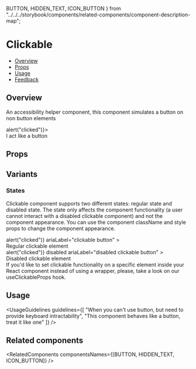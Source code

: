   BUTTON,
  HIDDEN_TEXT,
  ICON_BUTTON
} from "../../../storybook/components/related-components/component-description-map";

<Meta title="Accessibility/Clickable" component={Clickable} />

# Clickable

- [Overview](#overview)
- [Props](#props)
- [Usage](#usage)
- [Feedback](#feedback)

## Overview

An accessibility helper component, this component simulates a button on non button elements

<Canvas>
  <Story name="Overview">
    <Clickable className="monday-story-clickable_first-element" onClick={() => alert("clicked")}>
      <div>I act like a button</div>
    </Clickable>
  </Story>
</Canvas>

## Props

<ArgsTable of={Clickable} />

## Variants

### States

Clickable component supports two different states: regular state and disabled state.
The state only affects the component functionality (a user cannot interact with a disabled clickable component) and not the component appearance.
You can use the component className and style props to change the component appearance.

<Canvas>
  <Story name="States" play={statesPlaySuite}>
    <Flex gap={Flex.gaps.MEDIUM}>
      <Clickable
        className="monday-story-clickable_first-element"
        onClick={() => alert("clicked")}
        ariaLabel="clickable button"
      >
        <div>Regular clickable element</div>
      </Clickable>
      <Clickable
        className="monday-story-clickable_disabled-element"
        onClick={() => alert("clicked")}
        disabled
        ariaLabel="disabled clickable button"
      >
        <div>Disabled clickable element</div>
      </Clickable>
    </Flex>
  </Story>
</Canvas>

<Tip title="Check out our hook solution for this use case">
  If you'd like to set clickable functionality on a specific element inside your React component instead of using a
  wrapper, please, take a look on our
  <Link size={Link.sizes.SMALL} href="/?path=/docs/hooks-useclickableprops--overview">
    useClickableProps
  </Link>
  hook.
</Tip>

## Usage

<UsageGuidelines
  guidelines={[
    "When you can't use button, but need to provide keyboard intractability",
    "This component behaves like a button, treat it like one"
  ]}
/>

## Related components

<RelatedComponents componentsNames={[BUTTON, HIDDEN_TEXT, ICON_BUTTON]} />
